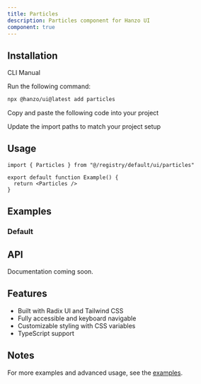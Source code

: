 ```yaml
---
title: Particles
description: Particles component for Hanzo UI
component: true
---
```


<ComponentPreview name="particles-demo" />

## Installation

<Tabs defaultValue="cli">

<TabsList>
  <TabsTrigger value="cli">CLI</TabsTrigger>
  <TabsTrigger value="manual">Manual</TabsTrigger>
</TabsList>

<TabsContent value="cli">

<Steps>

<Step>Run the following command:</Step>

```bash
npx @hanzo/ui@latest add particles
```

</Steps>

</TabsContent>

<TabsContent value="manual">

<Steps>

<Step>Copy and paste the following code into your project</Step>

<ComponentSource name="particles" />

<Step>Update the import paths to match your project setup</Step>

</Steps>

</TabsContent>

</Tabs>

## Usage

```tsx
import { Particles } from "@/registry/default/ui/particles"

export default function Example() {
  return <Particles />
}
```

## Examples

### Default

<ComponentPreview name="particles-demo" />

## API

Documentation coming soon.

## Features

- Built with Radix UI and Tailwind CSS
- Fully accessible and keyboard navigable
- Customizable styling with CSS variables
- TypeScript support

## Notes

For more examples and advanced usage, see the [examples](/examples).
